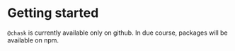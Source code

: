 
<Meta title="Getting started" />

# Getting started

`@chask` is currently available only on github. In due course, packages will be available on npm.
